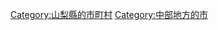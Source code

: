 {{DEFAULTSORT:Hokuto-shi}}
[[Category:山梨縣的市町村|Category:山梨縣的市町村]]
[[Category:中部地方的市|Category:中部地方的市]]